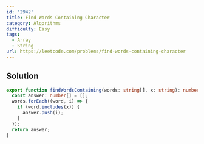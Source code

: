 ```yaml
---
id: '2942'
title: Find Words Containing Character
category: Algorithms
difficulty: Easy
tags:
  - Array
  - String
url: https://leetcode.com/problems/find-words-containing-character
---
```


## Solution

```typescript filename="solution.ts" copy
export function findWordsContaining(words: string[], x: string): number[] {
  const answer: number[] = [];
  words.forEach((word, i) => {
    if (word.includes(x)) {
      answer.push(i);
    }
  });
  return answer;
}
```
